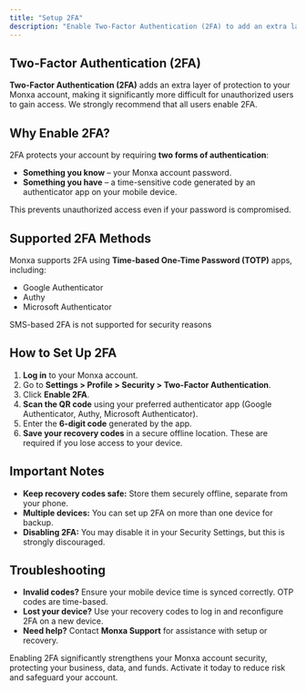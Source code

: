 ```yaml
---
title: "Setup 2FA"
description: "Enable Two-Factor Authentication (2FA) to add an extra layer of protection to your account and secure access with a time-based code from your authenticator app"
---
```


## Two-Factor Authentication (2FA)

**Two-Factor Authentication (2FA)** adds an extra layer of protection to your Monxa account, making it significantly more difficult for unauthorized users to gain access. We strongly recommend that all users enable 2FA.

## Why Enable 2FA?

2FA protects your account by requiring **two forms of authentication**:

- **Something you know** – your Monxa account password.
- **Something you have** – a time-sensitive code generated by an authenticator app on your mobile device.

This prevents unauthorized access even if your password is compromised.

## Supported 2FA Methods

Monxa supports 2FA using **Time-based One-Time Password (TOTP)** apps, including:

- Google Authenticator
- Authy
- Microsoft Authenticator

<Danger>
  SMS-based 2FA is not supported for security reasons
</Danger>

## How to Set Up 2FA

1. **Log in** to your Monxa account.
2. Go to **Settings \> Profile \> Security \> Two-Factor Authentication**.
3. Click **Enable 2FA**.
4. **Scan the QR code** using your preferred authenticator app (Google Authenticator, Authy, Microsoft Authenticator).
5. Enter the **6-digit code** generated by the app.
6. **Save your recovery codes** in a secure offline location. These are required if you lose access to your device.

## Important Notes

- **Keep recovery codes safe:** Store them securely offline, separate from your phone.
- **Multiple devices:** You can set up 2FA on more than one device for backup.
- **Disabling 2FA:** You may disable it in your Security Settings, but this is strongly discouraged.

## Troubleshooting

- **Invalid codes?** Ensure your mobile device time is synced correctly. OTP codes are time-based.
- **Lost your device?** Use your recovery codes to log in and reconfigure 2FA on a new device.
- **Need help?** Contact **Monxa Support** for assistance with setup or recovery.

<Tip>
  Enabling 2FA significantly strengthens your Monxa account security, protecting your business, data, and funds. Activate it today to reduce risk and safeguard your account.
</Tip>